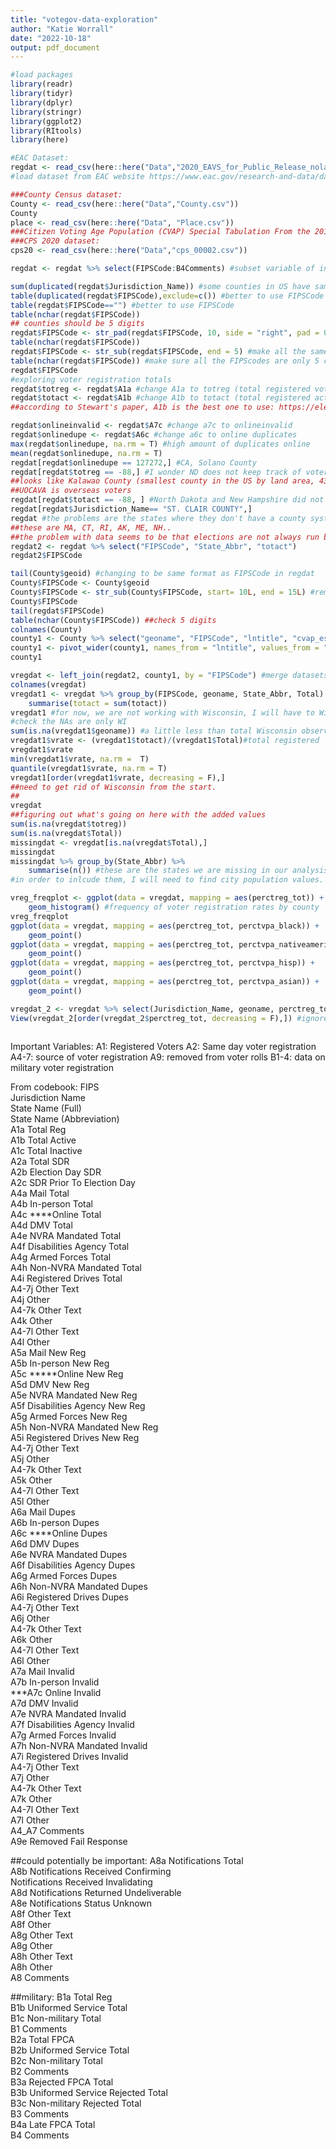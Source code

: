 ```yaml
---
title: "votegov-data-exploration"
author: "Katie Worrall"
date: "2022-10-18"
output: pdf_document
---
```



```r
#load packages
library(readr)
library(tidyr)
library(dplyr)
library(stringr)
library(ggplot2)
library(RItools)
library(here)
```


```r
#EAC Dataset:
regdat <- read_csv(here::here("Data","2020_EAVS_for_Public_Release_nolabel_V2.csv"))
#load dataset from EAC website https://www.eac.gov/research-and-data/datasets-codebooks-and-surveys)

###County Census dataset:
County <- read_csv(here::here("Data","County.csv"))
County
place <- read_csv(here::here("Data", "Place.csv"))
###Citizen Voting Age Population (CVAP) Special Tabulation From the 2016-2020 5-Year American Community Survey (ACS)
###CPS 2020 dataset:
cps20 <- read_csv(here::here("Data","cps_00002.csv"))
```


```r

regdat <- regdat %>% select(FIPSCode:B4Comments) #subset variable of interest. From first variable, FIPSCode to B4comments.

sum(duplicated(regdat$Jurisdiction_Name)) #some counties in US have same name in different states
table(duplicated(regdat$FIPSCode),exclude=c()) #better to use FIPSCode
table(regdat$FIPSCode=="") #better to use FIPSCode
table(nchar(regdat$FIPSCode)) 
## counties should be 5 digits
regdat$FIPSCode <- str_pad(regdat$FIPSCode, 10, side = "right", pad = 0) #first need to make them all the same width of 10, then truncate them down to 5
table(nchar(regdat$FIPSCode)) 
regdat$FIPSCode <- str_sub(regdat$FIPSCode, end = 5) #make all the same width
table(nchar(regdat$FIPSCode)) #make sure all the FIPScodes are only 5 characters
regdat$FIPSCode
#exploring voter registration totals
regdat$totreg <- regdat$A1a #change A1a to totreg (total registered voters)
regdat$totact <- regdat$A1b #change A1b to totact (total registered active voters)
##according to Stewart's paper, A1b is the best one to use: https://electionlab.mit.edu/research/voter-registration 

regdat$onlineinvalid <- regdat$A7c #change a7c to onlineinvalid 
regdat$onlinedupe <- regdat$A6c #change a6c to online duplicates
max(regdat$onlinedupe, na.rm = T) #high amount of duplicates online 
mean(regdat$onlinedupe, na.rm = T)
regdat[regdat$onlinedupe == 127272,] #CA, Solano County
regdat[regdat$totreg == -88,] #I wonder ND does not keep track of voter reg because people don't really need to register? 
##looks like Kalawao County (smallest county in the US by land area, 436 pop)
##UOCAVA is overseas voters 
regdat[regdat$totact == -88, ] #North Dakota and New Hampshire did not share/have data
regdat[regdat$Jurisdiction_Name== "ST. CLAIR COUNTY",]
regdat #the problems are the states where they don't have a county system. It does not match with the county data set. 
##these are MA, CT, RI, AK, ME, NH..
##the problem with data seems to be that elections are not always run by county clerks, so this both county data, and city data. 
regdat2 <- regdat %>% select("FIPSCode", "State_Abbr", "totact")
regdat2$FIPSCode

```

```r
tail(County$geoid) #changing to be same format as FIPSCode in regdat
County$FIPSCode <- County$geoid
County$FIPSCode <- str_sub(County$FIPSCode, start= 10L, end = 15L) #remove everything before S
County$FIPSCode
tail(regdat$FIPSCode)
table(nchar(County$FIPSCode)) ##check 5 digits
colnames(County)
county1 <- County %>% select("geoname", "FIPSCode", "lntitle", "cvap_est")
county1 <- pivot_wider(county1, names_from = "lntitle", values_from = "cvap_est")
county1
```


```r
vregdat <- left_join(regdat2, county1, by = "FIPSCode") #merge datasets
colnames(vregdat)
vregdat1 <- vregdat %>% group_by(FIPSCode, geoname, State_Abbr, Total) %>%
	summarise(totact = sum(totact))
vregdat1 #for now, we are not working with Wisconsin, I will have to Wisconsin separately and add it to the whole data set later. 
#check the NAs are only WI
sum(is.na(vregdat1$geoname)) #a little less than total Wisconsin observations. 
vregdat1$vrate <- (vregdat1$totact)/(vregdat1$Total)#total registered
vregdat1$vrate
min(vregdat1$vrate, na.rm =  T)
quantile(vregdat1$vrate, na.rm = T)
vregdat1[order(vregdat1$vrate, decreasing = F),]
##need to get rid of Wisconsin from the start. 
##
vregdat
##figuring out what's going on here with the added values
sum(is.na(vregdat$totreg))
sum(is.na(vregdat$Total))
missingdat <- vregdat[is.na(vregdat$Total),]
missingdat
missingdat %>% group_by(State_Abbr) %>%
	summarise(n()) #these are the states we are missing in our analysis
#in order to inlcude them, I will need to find city population values. 

```


```r
vreg_freqplot <- ggplot(data = vregdat, mapping = aes(perctreg_tot)) +
	geom_histogram() #frequency of voter registration rates by county
vreg_freqplot
ggplot(data = vregdat, mapping = aes(perctreg_tot, perctvpa_black)) +
	geom_point()
ggplot(data = vregdat, mapping = aes(perctreg_tot, perctvpa_nativeamerican)) +
	geom_point()
ggplot(data = vregdat, mapping = aes(perctreg_tot, perctvpa_hisp)) +
	geom_point()
ggplot(data = vregdat, mapping = aes(perctreg_tot, perctvpa_asian)) +
	geom_point()

vregdat_2 <- vregdat %>% select(Jurisdiction_Name, geoname, perctreg_tot) #better way of viewing data
View(vregdat_2[order(vregdat_2$perctreg_tot, decreasing = F),]) #ignore the ones where geoname and jurisdiction name do not match 
```


```r

```



Important Variables:
A1: Registered Voters
A2: Same day voter registration
A4-7: source of voter registration
A9: removed from voter rolls
B1-4: data on military voter registration

From codebook:
FIPS        
Jurisdiction Name       
State Name (Full)      
State Name (Abbreviation)      
A1a Total Reg      
A1b Total Active      
A1c Total Inactive      
A2a Total SDR      
A2b Election Day SDR     
A2c SDR Prior To Election Day   
A4a Mail Total      
A4b In-person Total      
A4c ****Online Total      
A4d DMV Total      
A4e NVRA Mandated Total     
A4f Disabilities Agency Total     
A4g Armed Forces Total     
A4h Non-NVRA Mandated Total     
A4i Registered Drives Total     
A4-7j Other Text      
A4j Other       
A4-7k Other Text      
A4k Other       
A4-7l Other Text      
A4l Other       
A5a Mail New Reg     
A5b In-person New Reg     
A5c *****Online New Reg     
A5d DMV New Reg     
A5e NVRA Mandated New Reg    
A5f Disabilities Agency New Reg    
A5g Armed Forces New Reg    
A5h Non-NVRA Mandated New Reg    
A5i Registered Drives New Reg    
A4-7j Other Text      
A5j Other       
A4-7k Other Text      
A5k Other       
A4-7l Other Text      
A5l Other       
A6a Mail Dupes      
A6b In-person Dupes      
A6c ****Online Dupes      
A6d DMV Dupes      
A6e NVRA Mandated Dupes     
A6f Disabilities Agency Dupes     
A6g Armed Forces Dupes     
A6h Non-NVRA Mandated Dupes     
A6i Registered Drives Dupes     
A4-7j Other Text      
A6j Other       
A4-7k Other Text      
A6k Other       
A4-7l Other Text      
A6l Other       
A7a Mail Invalid      
A7b In-person Invalid      
***A7c Online Invalid      
A7d DMV Invalid      
A7e NVRA Mandated Invalid     
A7f Disabilities Agency Invalid     
A7g Armed Forces Invalid     
A7h Non-NVRA Mandated Invalid     
A7i Registered Drives Invalid     
A4-7j Other Text      
A7j Other       
A4-7k Other Text      
A7k Other       
A4-7l Other Text      
A7l Other       
A4_A7 Comments       
A9e Removed Fail Response   

##could potentially be important:
A8a Notifications Total      
A8b Notifications Received Confirming     
Notifications Received Invalidating      
A8d Notifications Returned Undeliverable     
A8e Notifications Status Unknown     
A8f Other Text      
A8f Other       
A8g Other Text      
A8g Other       
A8h Other Text      
A8h Other       
A8 Comments       

##military:
B1a Total Reg      
B1b Uniformed Service Total     
B1c Non-military Total      
B1 Comments       
B2a Total FPCA      
B2b Uniformed Service Total     
B2c Non-military Total      
B2 Comments       
B3a Rejected FPCA Total     
B3b Uniformed Service Rejected Total    
B3c Non-military Rejected Total     
B3 Comments       
B4a Late FPCA Total     
B4 Comments  
